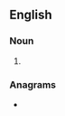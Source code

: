 {{also|sticking point}}
==English==

===Noun===
{{en-noun|head=[[sticking]][[-]][[point]]}}

# {{alternative form of|sticking point|lang=en}}

===Anagrams===
* {{anagrams|en|pointing stick}}